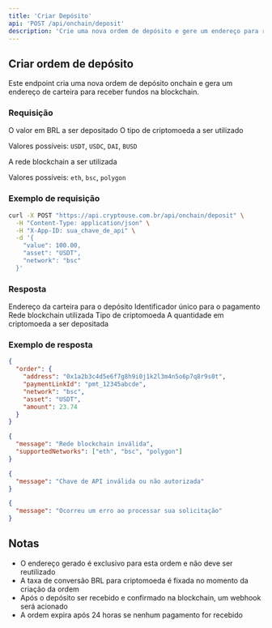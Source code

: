 ```yaml
---
title: 'Criar Depósito'
api: 'POST /api/onchain/deposit'
description: 'Crie uma nova ordem de depósito e gere um endereço para receber fundos'
---
```


## Criar ordem de depósito

Este endpoint cria uma nova ordem de depósito onchain e gera um endereço de carteira para receber fundos na blockchain.

### Requisição

<ParamField body="value" type="number" required>
  O valor em BRL a ser depositado
</ParamField>

<ParamField body="asset" type="string" required>
  O tipo de criptomoeda a ser utilizado
  
  Valores possíveis: `USDT`, `USDC`, `DAI`, `BUSD`
</ParamField>

<ParamField body="network" type="string" required>
  A rede blockchain a ser utilizada
  
  Valores possíveis: `eth`, `bsc`, `polygon`
</ParamField>

### Exemplo de requisição

```bash
curl -X POST "https://api.cryptouse.com.br/api/onchain/deposit" \
  -H "Content-Type: application/json" \
  -H "X-App-ID: sua_chave_de_api" \
  -d '{
    "value": 100.00,
    "asset": "USDT",
    "network": "bsc"
  }'
```

### Resposta

<ResponseField name="order" type="object">
  <Expandable title="Propriedades">
    <ResponseField name="address" type="string">
      Endereço da carteira para o depósito
    </ResponseField>
    <ResponseField name="paymentLinkId" type="string">
      Identificador único para o pagamento
    </ResponseField>
    <ResponseField name="network" type="string">
      Rede blockchain utilizada
    </ResponseField>
    <ResponseField name="asset" type="string">
      Tipo de criptomoeda
    </ResponseField>
    <ResponseField name="amount" type="number">
      A quantidade em criptomoeda a ser depositada
    </ResponseField>
  </Expandable>
</ResponseField>

### Exemplo de resposta

<CodeGroup>

```json Sucesso (201)
{
  "order": {
    "address": "0x1a2b3c4d5e6f7g8h9i0j1k2l3m4n5o6p7q8r9s0t",
    "paymentLinkId": "pmt_12345abcde",
    "network": "bsc",
    "asset": "USDT",
    "amount": 23.74
  }
}
```

```json Erro de rede inválida (400)
{
  "message": "Rede blockchain inválida",
  "supportedNetworks": ["eth", "bsc", "polygon"]
}
```

```json Não autorizado (401)
{
  "message": "Chave de API inválida ou não autorizada"
}
```

```json Erro interno (500)
{
  "message": "Ocorreu um erro ao processar sua solicitação"
}
```

</CodeGroup>

## Notas

- O endereço gerado é exclusivo para esta ordem e não deve ser reutilizado
- A taxa de conversão BRL para criptomoeda é fixada no momento da criação da ordem
- Após o depósito ser recebido e confirmado na blockchain, um webhook será acionado
- A ordem expira após 24 horas se nenhum pagamento for recebido 
